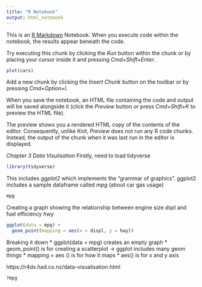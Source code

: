 ```yaml
---
title: "R Notebook"
output: html_notebook
---
```


This is an [R Markdown](http://rmarkdown.rstudio.com) Notebook. When you execute code within the notebook, the results appear beneath the code. 

Try executing this chunk by clicking the *Run* button within the chunk or by placing your cursor inside it and pressing *Cmd+Shift+Enter*. 

```r
plot(cars)
```

Add a new chunk by clicking the *Insert Chunk* button on the toolbar or by pressing *Cmd+Option+I*.

When you save the notebook, an HTML file containing the code and output will be saved alongside it (click the *Preview* button or press *Cmd+Shift+K* to preview the HTML file). 

The preview shows you a rendered HTML copy of the contents of the editor. Consequently, unlike *Knit*, *Preview* does not run any R code chunks. Instead, the output of the chunk when it was last run in the editor is displayed.

*Chapter 3 Data Visulisation*
Firstly, need to load tidyverse
```r
library(tidyverse)
```

This includes *ggplot2* which implements the "grammar of graphics".
ggplot2 includes a sample dataframe called *mpg* (about car gas usage)

```r
mpg
```

Creating a graph showing the relationship between engine size *dspl* and fuel efficiency *hwy*

```r
ggplot(data = mpg) +
  geom_point(mapping = aes(x = displ, y = hwy))
```

Breaking it down
 * ggplot(data = mpg) creates an empty graph
 * geom_point() is for creating a scatterplot
   -> ggplot includes many geom things
 * mapping = aes () is for how it maps
 * aes() is for x and y axis
   
https://r4ds.had.co.nz/data-visualisation.html


```r
?mpg
```



